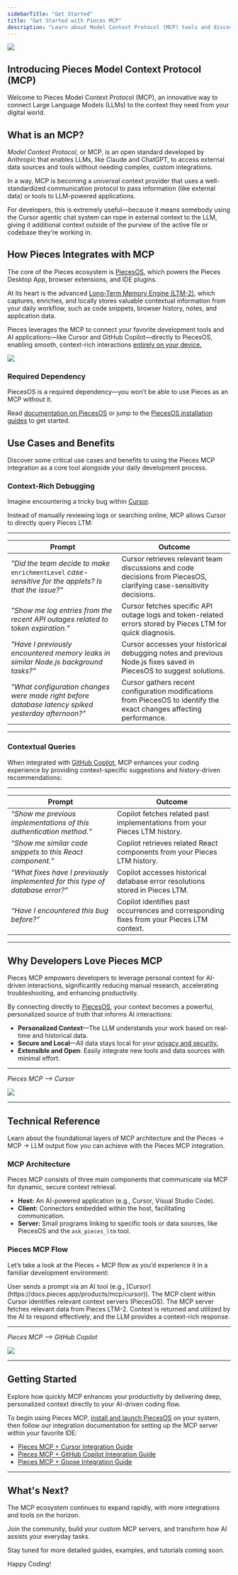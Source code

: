 ```yaml
---
sidebarTitle: "Get Started"
title: "Get Started with Pieces MCP"
description: "Learn about Model Context Protocol (MCP) tools and discover how Pieces integrates the Long-Term Memory Engine (LTM-2) into your favorite IDEs and code editors."
---
```


![](https://storage.googleapis.com/hashnode_product_documentation_assets/mcp_documentation/introducing_pieces_mcp/mcp.png)


## Introducing Pieces Model Context Protocol (MCP)

Welcome to Pieces Model Context Protocol (MCP), an innovative way to connect Large Language Models (LLMs) to the context they need from your digital world.

## What is an MCP?

_Model Context Protocol_, or MCP, is an open standard developed by Anthropic that enables LLMs, like Claude and ChatGPT, to access external data sources and tools without needing complex, custom integrations.

In a way, MCP is becoming a _universal_ context provider that uses a well-standardized communication protocol to pass information (like external data) or tools to LLM-powered applications.

For developers, this is extremely useful—because it means somebody using the Cursor agentic chat system can rope in external context to the LLM, giving it additional context outside of the purview of the active file or codebase they’re working in.

## How Pieces Integrates with MCP

The core of the Pieces ecosystem is [PiecesOS](https://docs.pieces.app/products/core-dependencies/pieces-os), which powers the Pieces Desktop App, browser extensions, and IDE plugins.

At its heart is the advanced [Long-Term Memory Engine (LTM-2)](https://docs.pieces.app/products/core-dependencies/pieces-os#ltm-2), which captures, enriches, and locally stores valuable contextual information from your daily workflow, such as code snippets, browser history, notes, and application data.

Pieces leverages the MCP to connect your favorite development tools and AI applications—like Cursor and GitHub Copilot—directly to PiecesOS, enabling smooth, context-rich interactions [entirely on your device.](https://docs.pieces.app/products/privacy-security-your-data#data-storage--control)

![](https://storage.googleapis.com/hashnode_product_documentation_assets/mcp_documentation/introducing_pieces_mcp/mcp-diagram.png)

### Required Dependency

PiecesOS is a required dependency—you won’t be able to use Pieces as an MCP without it.

Read [documentation on PiecesOS](https://docs.pieces.app/products/core-dependencies/pieces-os) or jump to the [PiecesOS installation guides](https://docs.pieces.app/products/core-dependencies/pieces-os/manual-installation#manual-download--installation) to get started.

## Use Cases and Benefits

Discover some critical use cases and benefits to using the Pieces MCP integration as a core tool alongside your daily development process.

### Context-Rich Debugging

Imagine encountering a tricky bug within [Cursor](http://docs.pieces.app/products/mcp/cursor).

Instead of manually reviewing logs or searching online, MCP allows Cursor to directly query Pieces LTM:

---

| **Prompt**                                                                                             | **Outcome**                                                                                                          |
| ------------------------------------------------------------------------------------------------------ | -------------------------------------------------------------------------------------------------------------------- |
| _"Did the team decide to make_ `enrichmentLevel` _case-sensitive for the applets? Is that the issue?"_ | Cursor retrieves relevant team discussions and code decisions from PiecesOS, clarifying case-sensitivity decisions.  |
| _"Show me log entries from the recent API outages related to token expiration."_                       | Cursor fetches specific API outage logs and token-related errors stored by Pieces LTM for quick diagnosis.           |
| _"Have I previously encountered memory leaks in similar Node.js background tasks?"_                    | Cursor accesses your historical debugging notes and previous Node.js fixes saved in PiecesOS to suggest solutions.   |
| _"What configuration changes were made right before database latency spiked yesterday afternoon?"_     | Cursor gathers recent configuration modifications from PiecesOS to identify the exact changes affecting performance. |

---

### Contextual Queries

When integrated with [GitHub Copilot](http://docs.pieces.app/products/mcp/github-copilot), MCP enhances your coding experience by providing context-specific suggestions and history-driven recommendations:

---

| **Prompt**                                                                    | **Outcome**                                                                               |
| ----------------------------------------------------------------------------- | ----------------------------------------------------------------------------------------- |
| _“Show me previous implementations of this authentication method.”_           | Copilot fetches related past implementations from your Pieces LTM history.                |
| _“Show me similar code snippets to this React component.”_                    | Copilot retrieves related React components from your Pieces LTM history.                  |
| _“What fixes have I previously implemented for this type of database error?”_ | Copilot accesses historical database error resolutions stored in Pieces LTM.              |
| _“Have I encountered this bug before?”_                                       | Copilot identifies past occurrences and corresponding fixes from your Pieces LTM context. |

---

## Why Developers Love Pieces MCP

Pieces MCP empowers developers to leverage personal context for AI-driven interactions, significantly reducing manual research, accelerating troubleshooting, and enhancing productivity.

By connecting directly to [PiecesOS](https://docs.pieces.app/products/core-dependencies/pieces-os), your context becomes a powerful, personalized source of truth that informs AI interactions:

- **Personalized Context**—The LLM understands your work based on real-time and historical data.
- **Secure and Local**—All data stays local for your [privacy and security.](https://docs.pieces.app/products/privacy-security-your-data)
- **Extensible and Open**: Easily integrate new tools and data sources with minimal effort.

---

_Pieces MCP —\> Cursor_

![](https://storage.googleapis.com/hashnode_product_documentation_assets/mcp_documentation/introducing_pieces_mcp/cursor_example_chat.png)

---

## Technical Reference

Learn about the foundational layers of MCP architecture and the Pieces → MCP → LLM output flow you can achieve with the Pieces MCP integration.

### MCP Architecture

Pieces MCP consists of three main components that communicate via MCP for dynamic, secure context retrieval.

- **Host:** An AI-powered application (e.g., Cursor, Visual Studio Code).
- **Client:** Connectors embedded within the host, facilitating communication.
- **Server:** Small programs linking to specific tools or data sources, like PiecesOS and the `ask_pieces_ltm` tool.

### Pieces MCP Flow

Let’s take a look at the Pieces \+ MCP flow as you’d experience it in a familiar development environment:

<Steps>
  <Step title="Prompting">
    User sends a prompt via an AI tool (e.g., [Cursor](https://docs.pieces.app/products/mcp/cursor)).
  </Step>
  <Step title="Connecting the Dots">
    The MCP client within Cursor identifies relevant context servers (PiecesOS).
  </Step>
  <Step title="Gathering Context">
    The MCP server fetches relevant data from Pieces LTM-2.
  </Step>
  <Step title="Generating the Output">
    Context is returned and utilized by the AI to respond effectively, and the LLM provides a context-rich response.
  </Step>
</Steps>

---

_Pieces MCP —\> GitHub Copilot_

![](https://storage.googleapis.com/hashnode_product_documentation_assets/mcp_documentation/introducing_pieces_mcp/visualstudio_example_chat.png)

---

## Getting Started

Explore how quickly MCP enhances your productivity by delivering deep, personalized context directly to your AI-driven coding flow.

To begin using Pieces MCP, [install and launch PiecesOS](https://docs.pieces.app/products/core-dependencies/pieces-os/manual-installation) on your system, then follow our integration documentation for setting up the MCP server within your favorite IDE:

- [Pieces MCP \+ Cursor Integration Guide](http://docs.pieces.app/products/mcp/cursor)
- [Pieces MCP \+ GitHub Copilot Integration Guide](http://docs.pieces.app/products/mcp/github-copilot)
- [Pieces MCP \+ Goose Integration Guide](https://docs.pieces.app/products/mcp/goose)

---

## What's Next?

The MCP ecosystem continues to expand rapidly, with more integrations and tools on the horizon.

Join the community, build your custom MCP servers, and transform how AI assists your everyday tasks.

<tip>
  Stay tuned for more detailed guides, examples, and tutorials coming soon.
</tip>

Happy Coding\!
